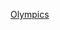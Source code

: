 {{template category|type=navbox}}
[[Category:各国奥林匹克运动会篮球比赛阵容导航模板|{{PAGENAME}}]]
[[Category:美國國家籃球隊導航模板|Olympics]]
